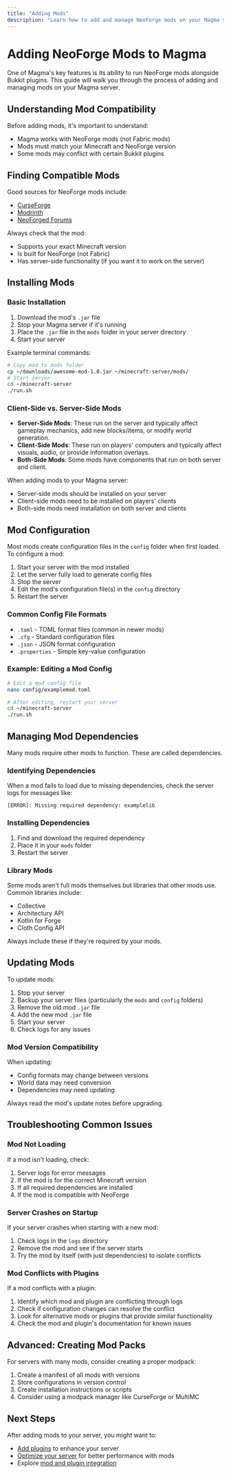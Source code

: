 ```yaml
---
title: "Adding Mods"
description: "Learn how to add and manage NeoForge mods on your Magma server"
---
```


# Adding NeoForge Mods to Magma

One of Magma's key features is its ability to run NeoForge mods alongside Bukkit plugins. This guide will walk you through the process of adding and managing mods on your Magma server.

## Understanding Mod Compatibility

Before adding mods, it's important to understand:

- Magma works with NeoForge mods (not Fabric mods)
- Mods must match your Minecraft and NeoForge version
- Some mods may conflict with certain Bukkit plugins

## Finding Compatible Mods

Good sources for NeoForge mods include:

- [CurseForge](https://www.curseforge.com/minecraft/mc-mods)
- [Modrinth](https://modrinth.com/mods)
- [NeoForged Forums](https://forums.neoforged.net/)

Always check that the mod:
- Supports your exact Minecraft version
- Is built for NeoForge (not Fabric)
- Has server-side functionality (if you want it to work on the server)

## Installing Mods

### Basic Installation

1. Download the mod's `.jar` file
2. Stop your Magma server if it's running
3. Place the `.jar` file in the `mods` folder in your server directory
4. Start your server

Example terminal commands:

```bash
# Copy mod to mods folder
cp ~/downloads/awesome-mod-1.0.jar ~/minecraft-server/mods/
# Start server
cd ~/minecraft-server
./run.sh
```

### Client-Side vs. Server-Side Mods

- **Server-Side Mods**: These run on the server and typically affect gameplay mechanics, add new blocks/items, or modify world generation.
- **Client-Side Mods**: These run on players' computers and typically affect visuals, audio, or provide information overlays.
- **Both-Side Mods**: Some mods have components that run on both server and client.

When adding mods to your Magma server:
- Server-side mods should be installed on your server
- Client-side mods need to be installed on players' clients
- Both-side mods need installation on both server and clients

## Mod Configuration

Most mods create configuration files in the `config` folder when first loaded. To configure a mod:

1. Start your server with the mod installed
2. Let the server fully load to generate config files
3. Stop the server
4. Edit the mod's configuration file(s) in the `config` directory
5. Restart the server

### Common Config File Formats

- `.toml` - TOML format files (common in newer mods)
- `.cfg` - Standard configuration files
- `.json` - JSON format configuration
- `.properties` - Simple key-value configuration

### Example: Editing a Mod Config

```bash
# Edit a mod config file
nano config/examplemod.toml

# After editing, restart your server
cd ~/minecraft-server
./run.sh
```

## Managing Mod Dependencies

Many mods require other mods to function. These are called dependencies.

### Identifying Dependencies

When a mod fails to load due to missing dependencies, check the server logs for messages like:

```
[ERROR]: Missing required dependency: examplelib
```

### Installing Dependencies

1. Find and download the required dependency
2. Place it in your `mods` folder
3. Restart the server

### Library Mods

Some mods aren't full mods themselves but libraries that other mods use. Common libraries include:
- Collective
- Architectury API
- Kotlin for Forge
- Cloth Config API

Always include these if they're required by your mods.

## Updating Mods

To update mods:

1. Stop your server
2. Backup your server files (particularly the `mods` and `config` folders)
3. Remove the old mod `.jar` file
4. Add the new mod `.jar` file
5. Start your server
6. Check logs for any issues

### Mod Version Compatibility

When updating:
- Config formats may change between versions
- World data may need conversion
- Dependencies may need updating

Always read the mod's update notes before upgrading.

## Troubleshooting Common Issues

### Mod Not Loading

If a mod isn't loading, check:
1. Server logs for error messages
2. If the mod is for the correct Minecraft version
3. If all required dependencies are installed
4. If the mod is compatible with NeoForge

### Server Crashes on Startup

If your server crashes when starting with a new mod:
1. Check logs in the `logs` directory
2. Remove the mod and see if the server starts
3. Try the mod by itself (with just dependencies) to isolate conflicts

### Mod Conflicts with Plugins

If a mod conflicts with a plugin:
1. Identify which mod and plugin are conflicting through logs
2. Check if configuration changes can resolve the conflict
3. Look for alternative mods or plugins that provide similar functionality
4. Check the mod and plugin's documentation for known issues

## Advanced: Creating Mod Packs

For servers with many mods, consider creating a proper modpack:

1. Create a manifest of all mods with versions
2. Store configurations in version control
3. Create installation instructions or scripts
4. Consider using a modpack manager like CurseForge or MultiMC

## Next Steps

After adding mods to your server, you might want to:
- [Add plugins](/docs/guides/adding-plugins) to enhance your server
- [Optimize your server](/docs/guides/optimization) for better performance with mods
- Explore [mod and plugin integration](/docs/guides/mod-integration)
